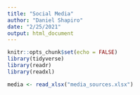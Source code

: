 ```yaml
---
title: "Social Media"
author: "Daniel Shapiro"
date: "2/25/2021"
output: html_document
---
```


```r
knitr::opts_chunk$set(echo = FALSE)
library(tidyverse)
library(readr)
library(readxl)
```

```r
media <- read_xlsx("media_sources.xlsx")
```

